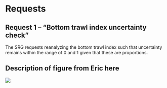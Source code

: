 # Requests

## Request 1 -- "Bottom trawl index uncertainty check"

The SRG requests reanalyzing the bottom trawl index such that uncertainty remains within the range of 0 and 1 given that these are proportions.

## Description of figure from Eric here
![](image-files/test)
